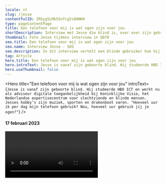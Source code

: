 ```yaml
---
locale: nl
slug: /jesse
contentfulID: 2RXyg5LMk55nfcg5s80NKH
type: pageContentPage
title: Een telefoon voor mij is wat ogen zijn voor jou
shortDescription: Interview met Jesse die blind is, over over zijn gebruik van toegankelijkheidsfuncties in mobiele apps.
thumbnail: Foto Jesse tijdens interview in Q070
seo.title: Een telefoon voor mij is wat ogen zijn voor jou
seo.name: Interview Jesse - SEO 
seo.description: In dit interview vertelt een blinde gebruiker hoe hij zijn mobiele telefoon gebruikt en welke toegankelijkheidsfuncties hij heeft geactiveerd.
tag: Article
hero.title: Een telefoon voor mij is wat ogen zijn voor jou
hero.introText: Jesse is vanaf zijn geboorte blind. Hij studeerde HBO ICT en werkt nu als adviseur digitale toegankelijkheid bij Koninklijke Visio, het Nederlandse expertisecentrum voor slechtziende en blinde mensen. Jesses hobby’s zijn muziek, sporten en drakenboot varen. "Hoeveel uur ik per dag mijn telefoon gebruik? Nou, hoeveel uur gebruik jij je ogen?"
hero.useThumbnail: false
---
```


<Hero
  title="Een telefoon voor mij is wat ogen zijn voor jou"
  introText={`Jesse is vanaf zijn geboorte blind. Hij studeerde HBO ICT en werkt nu als adviseur digitale toegankelijkheid bij Koninklijke Visio, het Nederlandse expertisecentrum voor slechtziende en blinde mensen. Jesses hobby’s zijn muziek, sporten en drakenboot varen. "Hoeveel uur ik per dag mijn telefoon gebruik? Nou, hoeveel uur gebruik jij je ogen?"`}
/>

#### 17 februari 2023

<Video youTubeId="EZounOPzV9w" title="Interview met blinde gebruiker Jesse" name="Video interview Jesse" thumbnailSrc="/img/light/Jesse.png" thumbnailAlt="Foto Jesse"/>

## 

Welke toegankelijkheidsfuncties heb je op je telefoon ingesteld?

De meeste toegankelijkheidsfuncties heb ik ingesteld, omdat die noodzakelijk zijn voor mij als blinde. Ik heb een paar aanpassingen gedaan, omdat ik die fijner vind werken.

Op mijn iPhone heb ik [VoiceOver](https://appt.org/nl/stats/screen-reader) aan staan. Binnen VoiceOver heb ik nog aanpassingen gedaan: de spreeksnelheid staat heel hoog (95), en overbodige info staat uit. De extra info die niet nodig is om de content te gebruiken, heb ik tot het minimale beperkt.

In aanvulling daarop gebruik ik een brailleleesregel die ik via VoiceOver heb gekoppeld, zodat ik apps kan gebruiken met spraak en braille. Alles wat er op het scherm staat en uitgesproken wordt, wordt ook gepushed naar de brailleleesregel. Ik kan dus met mijn vingers voelen, wat er gezegd wordt. 

Binnen VoiceOver heb ik ook Schermgordijn aan staan. Dat zet mijn scherm op zwart, zodat mensen niet mee kunnen kijken. Het spaart bovendien de batterij. Om het scherm standaard nog donkerder te maken staat bij mij [Dark Mode](https://appt.org/nl/stats/dark-mode) altijd aan. 

Verder staat de [lettergrootte](https://appt.org/nl/stats/font-size) zo klein mogelijk. Omdat ik het niet zie, maakt het niet uit, maar past er wel veel tekst in een keer op het scherm.

Tot slot staat de automatische [rotatie](https://appt.org/nl/stats/screen-orientation-landscape) van mijn telefoon uit. 

## Meer interviews met eindgebruikers

<TwoColumnBlock>
  <LeftColumn>
    <ColumnRow>
      <Quote
        quote="Hoeveel uur ik per dag mijn telefoon gebruik? Hoeveel uur gebruik jij je ogen?"
        name="Jesse"
        imageSrc="/img/light/Jesse.png"
        alt="Foto Jesse"
        linkLabel="Lees het interview met Jesse"
        url="https://appt.org/nl/articles/jesse"
      />
    </ColumnRow>
    <ColumnRow>
      <Quote
        quote="Ik heb geen beperking, de wereld maakt mij beperkt."
        name="Darice"
        imageSrc="/img/light/Interview met dove eindgebruiken over inzetten van toegankelijkheid in mobiele apps.jpg"
        alt="Foto Darice"
        linkLabel="Lees het interview met Darice"
        url="https://appt.org/nl/articles/darice"
      />
    </ColumnRow>
    <ColumnRow>
      <Quote
        quote="Mijn iPhone is mijn derde oog."
        name="Jeroen"
        imageSrc="/img/light/Blinde app gebruiker Jeroen.jpg"
        alt="Jeroen - Asset"
        linkLabel="Lees het interview met Jeroen"
        url="https://appt.org/nl/articles/jeroen"
      />
    </ColumnRow>
  </LeftColumn>
  <RightColumn>
    <ColumnRow>
      <Quote
        quote="Ik probeer overprikkeling op mijn telefoon te verminderen."
        name="Colinda"
        imageSrc="/img/light/colinda.jpg"
        alt="Colinda"
        linkLabel="Lees het interview met Colinda"
        url="https://appt.org/nl/articles/colinda"
      />
    </ColumnRow>
    <ColumnRow>
      <Quote
        quote="Toegankelijkheid mag wat mij betreft ook mooi zijn."
        name="Onno"
        imageSrc="/img/light/Interview met slechtziende gebruiker over mobiele applicaties op telefoons.jpg"
        alt="Foto Onno"
        linkLabel="Lees het interview met Onno"
        url="https://appt.org/nl/articles/onno"
      />
    </ColumnRow>
    <ColumnRow>
      <Quote
        quote="De grootte van teksten aanpassen is voor mij noodzakelijk."
        name="Edith"
        imageSrc="/img/light/Edith-s.jpg"
        alt="Foto van Edith"
        linkLabel="Lees het interview met Edith"
        url="https://appt.org/nl/articles/edith"
      />
    </ColumnRow>
  </RightColumn>
</TwoColumnBlock>